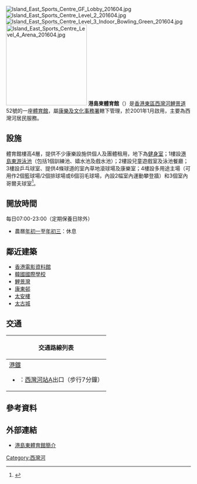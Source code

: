 [[File:Island_East_Sports_Centre_GF_Lobby_201604.jpg|thumb]]
[[File:Island_East_Sports_Centre_Level_2_201604.jpg|thumb]]
[[File:Island_East_Sports_Centre_Level_3_Indoor_Bowling_Green_201604.jpg|thumb]]
[[File:Island_East_Sports_Centre_Level_4_Arena_201604.jpg|220px]]
'''港島東體育館'''（{{lang-en|'''Island East Sports Centre'''}}）是[[香港|香港]][[東區_(香港)|東區]][[西灣河|西灣河]][[鯉景道|鯉景道]]52號的一座[[體育館|體育館]]，屬[[康樂及文化事務署|康樂及文化事務署]]轄下管理，於2001年1月啟用，主要為西灣河居民服務。

== 設施 ==
體育館樓高4層，提供不少康樂設施供個人及團體租用，地下為[[健身房|健身室]]；1樓設[[港島東游泳池|港島東游泳池]]（包括1個訓練池、嬉水池及戲水池）；2樓設兒童遊戲室及泳池餐廳；3樓設乒乓球室、提供4條球道的室內草地滾球場及康樂室；4樓設多用途主場（可用作2個籃球場/2個排球場或6個羽毛球場，內設2幅室內運動攀登牆）和3個室內哥爾夫球室<ref>{{Cite web |url=http://www.lcsd.gov.hk/tc/facilities/facilitieslist/facilities.php?ftid=0&did=2 |title=體育館 港島東體育館 康樂及文化事務署 |access-date=2016-04-10 |archive-date=2021-01-16 |archive-url=https://web.archive.org/web/20210116000716/https://www.lcsd.gov.hk/tc/facilities/facilitieslist/facilities.php?ftid=0&did=2 |dead-url=no }}</ref>。

== 開放時間 ==
{{UTC+8}}
每日07:00-23:00（定期保養日除外）
*農曆[[年初一|年初一]]至[[年初三|年初三]]：休息

== 鄰近建築 ==
* [[香港電影資料館|香港電影資料館]]
* [[韓國國際學校|韓國國際學校]]
* [[鯉景灣|鯉景灣]]
* [[康東邨|康東邨]]
* [[太安樓|太安樓]]
* [[太古城|太古城]]

== 交通 ==
{| class="mw-collapsible mw-collapsed wikitable" style="background:white; margin: 0 auto; width: auto;"
! 交通路線列表
|-
|
;[[港鐵|港鐵]]
*{{港鐵路線標誌|ISL}}：[[西灣河站|西灣河站]]A出口（步行7分鐘）
|}

==參考資料==
{{reflist}}

==外部連結==
* [http://www.lcsd.gov.hk/tc/facilities/facilitieslist/facilities.php?fid=469 港島東體育館簡介] {{Wayback|url=http://www.lcsd.gov.hk/tc/facilities/facilitieslist/facilities.php?fid=469 |date=20191111104459 }}

{{HK-buil-stub}}

{{香港室內體育場館}}

[[Category:西灣河|Category:西灣河]]